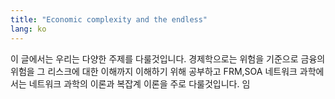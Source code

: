 ```yaml
---
title: "Economic complexity and the endless"
lang: ko
---
```



이 글에서는 우리는 다양한 주제를 다룰것입니다. 
경제학으로는 위험을 기준으로 금융의 위험을 그 리스크에 대한 이해까지 이해하기 위해 공부하고 FRM,SOA
네트워크 과학에서는 네트워크 과학의 이론과 복잡계 이론을 주로 다룰것입니다. 
임
